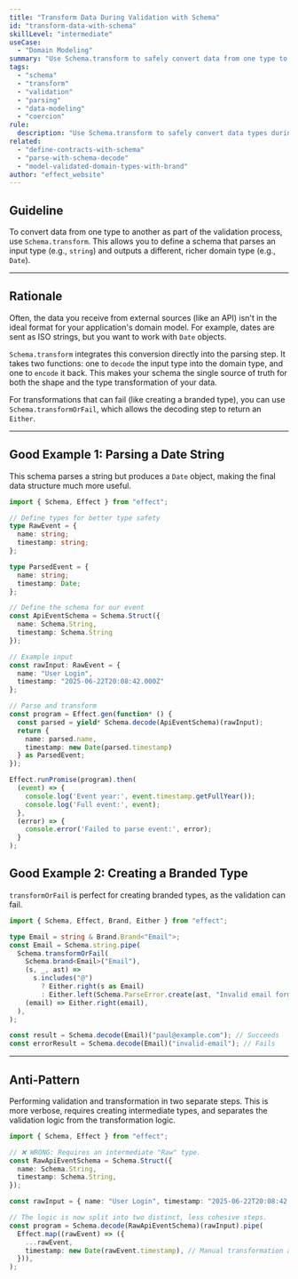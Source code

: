 ```yaml
---
title: "Transform Data During Validation with Schema"
id: "transform-data-with-schema"
skillLevel: "intermediate"
useCase:
  - "Domain Modeling"
summary: "Use Schema.transform to safely convert data from one type to another during the parsing phase, such as from a string to a Date."
tags:
  - "schema"
  - "transform"
  - "validation"
  - "parsing"
  - "data-modeling"
  - "coercion"
rule:
  description: "Use Schema.transform to safely convert data types during the validation and parsing process."
related:
  - "define-contracts-with-schema"
  - "parse-with-schema-decode"
  - "model-validated-domain-types-with-brand"
author: "effect_website"
---
```


## Guideline

To convert data from one type to another as part of the validation process, use `Schema.transform`. This allows you to define a schema that parses an input type (e.g., `string`) and outputs a different, richer domain type (e.g., `Date`).

---

## Rationale

Often, the data you receive from external sources (like an API) isn't in the ideal format for your application's domain model. For example, dates are sent as ISO strings, but you want to work with `Date` objects.

`Schema.transform` integrates this conversion directly into the parsing step. It takes two functions: one to `decode` the input type into the domain type, and one to `encode` it back. This makes your schema the single source of truth for both the shape and the type transformation of your data.

For transformations that can fail (like creating a branded type), you can use `Schema.transformOrFail`, which allows the decoding step to return an `Either`.

---

## Good Example 1: Parsing a Date String

This schema parses a string but produces a `Date` object, making the final data structure much more useful.

```typescript
import { Schema, Effect } from "effect";

// Define types for better type safety
type RawEvent = {
  name: string;
  timestamp: string;
};

type ParsedEvent = {
  name: string;
  timestamp: Date;
};

// Define the schema for our event
const ApiEventSchema = Schema.Struct({
  name: Schema.String,
  timestamp: Schema.String
});

// Example input
const rawInput: RawEvent = {
  name: "User Login",
  timestamp: "2025-06-22T20:08:42.000Z"
};

// Parse and transform
const program = Effect.gen(function* () {
  const parsed = yield* Schema.decode(ApiEventSchema)(rawInput);
  return {
    name: parsed.name,
    timestamp: new Date(parsed.timestamp)
  } as ParsedEvent;
});

Effect.runPromise(program).then(
  (event) => {
    console.log('Event year:', event.timestamp.getFullYear());
    console.log('Full event:', event);
  },
  (error) => {
    console.error('Failed to parse event:', error);
  }
);
```

## Good Example 2: Creating a Branded Type

`transformOrFail` is perfect for creating branded types, as the validation can fail.

```typescript
import { Schema, Effect, Brand, Either } from "effect";

type Email = string & Brand.Brand<"Email">;
const Email = Schema.string.pipe(
  Schema.transformOrFail(
    Schema.brand<Email>("Email"),
    (s, _, ast) =>
      s.includes("@")
        ? Either.right(s as Email)
        : Either.left(Schema.ParseError.create(ast, "Invalid email format")),
    (email) => Either.right(email),
  ),
);

const result = Schema.decode(Email)("paul@example.com"); // Succeeds
const errorResult = Schema.decode(Email)("invalid-email"); // Fails
```

---

## Anti-Pattern

Performing validation and transformation in two separate steps. This is more verbose, requires creating intermediate types, and separates the validation logic from the transformation logic.

```typescript
import { Schema, Effect } from "effect";

// ❌ WRONG: Requires an intermediate "Raw" type.
const RawApiEventSchema = Schema.Struct({
  name: Schema.String,
  timestamp: Schema.String,
});

const rawInput = { name: "User Login", timestamp: "2025-06-22T20:08:42.000Z" };

// The logic is now split into two distinct, less cohesive steps.
const program = Schema.decode(RawApiEventSchema)(rawInput).pipe(
  Effect.map((rawEvent) => ({
    ...rawEvent,
    timestamp: new Date(rawEvent.timestamp), // Manual transformation after parsing.
  })),
);
```